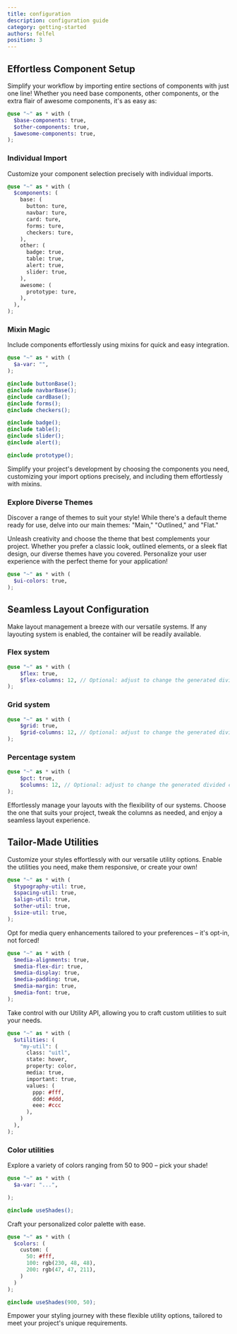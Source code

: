 ```yaml
---
title: configuration
description: configuration guide
category: getting-started
authors: felfel
position: 3
---
```




## Effortless Component Setup

Simplify your workflow by importing entire sections of components with just one line! Whether you need base components, other components, or the extra flair of awesome components, it's as easy as:

```scss
@use "~" as * with (
  $base-components: true,
  $other-components: true,
  $awesome-components: true,
);
```
### Individual Import

Customize your component selection precisely with individual imports.

```scss
@use "~" as * with (
  $components: (
    base: (
      button: ture,
      navbar: ture,
      card: ture,
      forms: ture,
      checkers: ture,
    ),
    other: (
      badge: true,
      table: true,
      alert: true,
      slider: true,
    ),
    awesome: (
      prototype: ture,
    ),
  ),
);
```

### Mixin Magic

Include components effortlessly using mixins for quick and easy integration.

```scss
@use "~" as * with (
  $a-var: "",
);

@include buttonBase();
@include navbarBase();
@include cardBase();
@include forms();
@include checkers();

@include badge();
@include table();
@include slider();
@include alert();

@include prototype();

```

Simplify your project's development by choosing the components you need, customizing your import options precisely, and including them effortlessly with mixins.

### Explore Diverse Themes

Discover a range of themes to suit your style! While there's a default theme ready for use, delve into our main themes: "Main," "Outlined," and "Flat."

Unleash creativity and choose the theme that best complements your project. Whether you prefer a classic look, outlined elements, or a sleek flat design, our diverse themes have you covered. Personalize your user experience with the perfect theme for your application!

```scss
@use "~" as * with (
  $ui-colors: true,
);
```


## Seamless Layout Configuration

Make layout management a breeze with our versatile systems. If any layouting system is enabled, the container will be readily available.


### Flex system

```scss
@use "~" as * with (
    $flex: true, 
    $flex-columns: 12, // Optional: adjust to change the generated divided columns
);
```
### Grid system

```scss
@use "~" as * with (
    $grid: true, 
    $grid-columns: 12, // Optional: adjust to change the generated divided columns
);
```
### Percentage system

```scss
@use "~" as * with (
    $pct: true, 
    $columns: 12, // Optional: adjust to change the generated divided columns
);
```

Effortlessly manage your layouts with the flexibility of our systems. Choose the one that suits your project, tweak the columns as needed, and enjoy a seamless layout experience.

## Tailor-Made Utilities

Customize your styles effortlessly with our versatile utility options. Enable the utilities you need, make them responsive, or create your own!

```scss
@use "~" as * with (
  $typography-util: true,
  $spacing-util: true,
  $align-util: true,
  $other-util: true,
  $size-util: true,
);
```

Opt for media query enhancements tailored to your preferences – it's opt-in, not forced!

```scss
@use "~" as * with (
  $media-alignments: true,
  $media-flex-dir: true,
  $media-display: true,
  $media-padding: true,
  $media-margin: true,
  $media-font: true,
);
```

Take control with our Utility API, allowing you to craft custom utilities to suit your needs.

```scss
@use "~" as * with (
  $utilities: (
    "my-util": (
      class: "uitl",
      state: hover,
      property: color,
      media: true,
      important: true,
      values: (
        ppp: #fff,
        ddd: #ddd,
        eee: #ccc
      ),
    )
  ),
);
```
### Color utilities

Explore a variety of colors ranging from 50 to 900 – pick your shade!

```scss
@use "~" as * with (
  $a-var: "...",

);

@include useShades();
```
Craft your personalized color palette with ease.

```scss
@use "~" as * with (
  $colors: (
    custom: (
      50: #fff,
      100: rgb(230, 48, 48),
      200: rgb(47, 47, 211),
    )
  )
);

@include useShades(900, 50);
```

Empower your styling journey with these flexible utility options, tailored to meet your project's unique requirements.